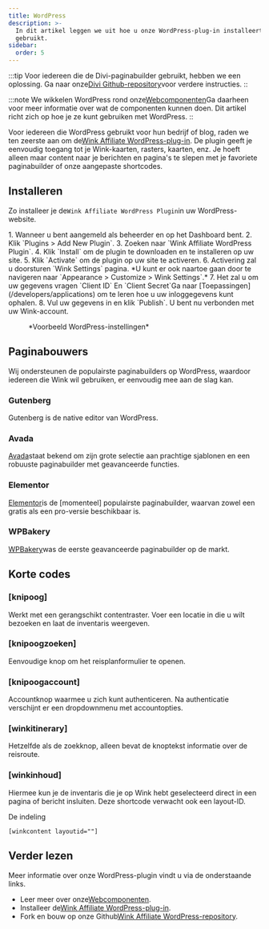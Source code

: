 ```yaml
---
title: WordPress
description: >-
  In dit artikel leggen we uit hoe u onze WordPress-plug-in installeert en
  gebruikt.
sidebar:
  order: 5
---
```


:::tip
Voor iedereen die de Divi-paginabuilder gebruikt, hebben we een oplossing. Ga naar onze[Divi Github-repository](https://github.com/wink-travel/affiliate-wordpress-divi-plugin)voor verdere instructies.
::

:::note
We wikkelen WordPress rond onze[Webcomponenten](/developers/web-components)Ga daarheen voor meer informatie over wat de componenten kunnen doen. Dit artikel richt zich op hoe je ze kunt gebruiken met WordPress.
::

Voor iedereen die WordPress gebruikt voor hun bedrijf of blog, raden we ten zeerste aan om de[Wink Affiliate WordPress-plug-in](https://wordpress.org/plugins/wink2travel/).
De plugin geeft je eenvoudig toegang tot je Wink-kaarten, rasters, kaarten, enz. Je hoeft alleen maar content naar je berichten en pagina's te slepen met je favoriete paginabuilder of onze aangepaste shortcodes.

## Installeren

Zo installeer je de`Wink Affiliate WordPress Plugin`in uw WordPress-website.

<Steps>
  1. Wanneer u bent aangemeld als beheerder en op het Dashboard bent.
  2. Klik `Plugins > Add New Plugin`.
  3. Zoeken naar `Wink Affiliate WordPress Plugin`.
  4. Klik `Install` om de plugin te downloaden en te installeren op uw site.
  5. Klik `Activate` om de plugin op uw site te activeren.
  6. Activering zal u doorsturen `Wink Settings` pagina. *U kunt er ook naartoe gaan door te navigeren naar `Appearance > Customize > Wink Settings`.*
  7. Het zal u om uw gegevens vragen `Client ID` En `Client Secret`Ga naar [Toepassingen](/developers/applications) om te leren hoe u uw inloggegevens kunt ophalen.
  8. Vul uw gegevens in en klik `Publish`. U bent nu verbonden met uw Wink-account.
</Steps>


<figure>
  <CloudinaryImage width="350" height="760" resize="scale" quality="best" alt="Wink Affiliate WordPress plugin-instellingen" src="academy/wink-wordpress-plugin-settings" errorImage="noimage_opaque_nyrtl0.png" />

  <figcaption>*Voorbeeld WordPress-instellingen*</figcaption>
</figure>


##

## Paginabouwers

Wij ondersteunen de populairste paginabuilders op WordPress, waardoor iedereen die Wink wil gebruiken, er eenvoudig mee aan de slag kan.

### Gutenberg

Gutenberg is de native editor van WordPress.

### Avada

[Avada](https://avada.com)staat bekend om zijn grote selectie aan prachtige sjablonen en een robuuste paginabuilder met geavanceerde functies.

### Elementor

[Elementor](https://elementor.com)is de \[momenteel] populairste paginabuilder, waarvan zowel een gratis als een pro-versie beschikbaar is.

### WPBakery

[WPBakery](https://wpbakery.com)was de eerste geavanceerde paginabuilder op de markt.

## Korte codes

### \[knipoog]

Werkt met een gerangschikt contentraster. Voer een locatie in die u wilt bezoeken en laat de inventaris weergeven.

### \[knipoogzoeken]

Eenvoudige knop om het reisplanformulier te openen.

### \[knipoogaccount]

Accountknop waarmee u zich kunt authenticeren. Na authenticatie verschijnt er een dropdownmenu met accountopties.

### \[winkitinerary]

Hetzelfde als de zoekknop, alleen bevat de knoptekst informatie over de reisroute.

### \[winkinhoud]

Hiermee kun je de inventaris die je op Wink hebt geselecteerd direct in een pagina of bericht insluiten. Deze shortcode verwacht ook een layout-ID.

De indeling

```
[winkcontent layoutid=""]
```

## Verder lezen

Meer informatie over onze WordPress-plugin vindt u via de onderstaande links.

* Leer meer over onze[Webcomponenten](/developers/web-components).
* Installeer de[Wink Affiliate WordPress-plug-in](https://wordpress.org/plugins/wink2travel/).
* Fork en bouw op onze Github[Wink Affiliate WordPress-repository](https://github.com/wink-travel/wink-wordpress-plugin).

